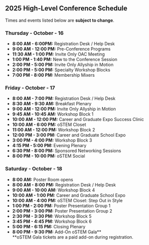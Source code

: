 
<SiteLayout title="Schedule" accent="nav-green">
<br />

<!-- UNCOMMENT LATER WITH WHOVA
<div className="font-bold text-nav-green">

## 2025 Detailed Conference Schedule

</div>

Our detailed conference schedule is published on Whova and linked below. You do not need a Whova account to view our conference schedule. 

However, you can get additional features with an account such as speaker bios, Q&A, the ability to build a personal agenda tailored to you, and more. If you're an attendee, we encourage you to use the Whova app!

<br/>
<CTAButton onClick="https://whova.com/embedded/event/cypiDSEfdD%40nXxOYQE1b7xiYdhJ46gzGRVlb1sE9eGc%3D" backgroundColor="ostem-blue" target='_blank'>View Detailed Schedule</CTAButton>
<br/><br/>
-->

<div className="font-bold text-nav-green">

## 2025 High-Level Conference Schedule

</div>

Times and events listed below are <strong>subject to change</strong>. <!--For the most up-to-date schedule, please see the detailed conference schedule linked above.-->

<div className="text-teal-700 dark:text-teal-300">

### Thursday - October - 16

</div>

- **8:00 AM - 6:00PM:** Registration Desk / Help Desk 
- **9:00 AM - 12:00 PM:** Pre-Conference Programs
- **11:30 AM - 1:00 PM:** <TextBadge className='border-nav-pink text-nav-pink'>Invite Only</TextBadge> OAC Meeting
- **1:00 PM - 1:40 PM:** New to the Conference Session
- **2:00 PM - 5:00 PM:** <TextBadge className='border-nav-pink text-nav-pink'>Invite Only</TextBadge> Allyship in Motion
- **2:00 PM - 5:00 PM:** Specialty Workshop Blocks
- **7:00 PM - 8:00 PM:** Membership Mixers

<div className="text-nav-blue">

### Friday - October - 17

</div>

- **8:00 AM - 7:00 PM:** Registration Desk / Help Desk 
- **8:30 AM - 9:30 AM:** Breakfast Plenary
- **9:00 AM - 12:00 PM:** <TextBadge className='border-nav-pink text-nav-pink'>Invite Only</TextBadge> Allyship in Motion
- **9:45 AM - 10:45 AM:** Workshop Block 1
- **10:00 AM - 12:00 PM:** Career and Graduate Expo Success Clinic
- **10:00 AM - 6:00 PM:** oSTEM Closet
- **11:00 AM - 12:00 PM:** Workshop Block 2
- **12:00 PM - 3:00 PM:** Career and Graduate School Expo
- **3:00 PM - 4:00 PM:** Workshop Block 3
- **4:15 PM - 5:00 PM:** Evening Plenary
- **6:30 PM - 8:00 PM:** Sponsored Networking Sessions
- **8:00 PM - 10:00 PM:** oSTEM Social

<div className="text-indigo-700 dark:text-indigo-300">

### Saturday - October - 18

</div>

- **8:00 AM:** Poster Room opens
- **8:00 AM - 8:00 PM:** Registration Desk / Help Desk 
- **9:00 AM - 10:00 AM:** Workshop Block 4
- **10:00 AM - 1:00 PM:** Career and Graduate School Expo
- **10:00 AM - 4:00 PM:** oSTEM Closet: Step Out in Style
- **1:00 PM - 2:00 PM:** Poster Presentation Group 1
- **2:00 PM - 3:00 PM:** Poster Presentation Group 2
- **2:30 PM - 3:30 PM:** Workshop Block 5
- **3:45 PM - 4:45 PM:** Workshop Block 6
- **5:00 PM - 6:15 PM:** Closing Plenary
- **8:00 PM - 9:30 PM:** <TextBadge className='border-nav-blue text-nav-blue'>Add-On</TextBadge> oSTEM Gala**  
  **oSTEM Gala tickets are a paid add-on during registration.

</SiteLayout>
